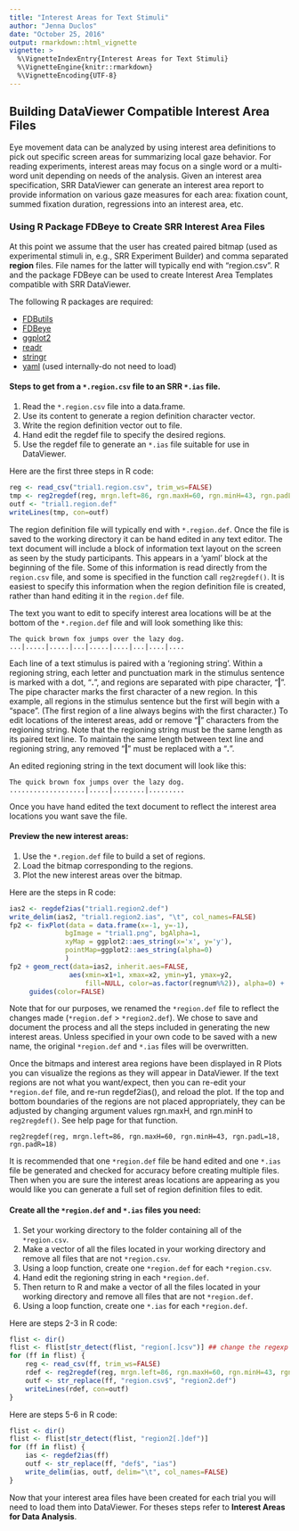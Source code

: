 ```yaml
---
title: "Interest Areas for Text Stimuli"
author: "Jenna Duclos"
date: "October 25, 2016"
output: rmarkdown::html_vignette
vignette: >
  %\VignetteIndexEntry{Interest Areas for Text Stimuli}
  %\VignetteEngine{knitr::rmarkdown}
  %\VignetteEncoding{UTF-8}
---
```


## Building DataViewer Compatible Interest Area Files

Eye movement data can be analyzed by using interest area definitions
to pick out specific screen areas for summarizing local gaze
behavior. For reading experiments, interest areas may focus on a
single word or a multi-word unit depending on needs of the
analysis. Given an interest area specification, SRR DataViewer can
generate an interest area report to provide information on various
gaze measures for each area: fixation count, summed fixation duration,
regressions into an interest area, etc.

### Using R Package FDBeye to Create SRR Interest Area Files

At this point we assume that the user has created paired bitmap (used
as experimental stimuli in, e.g., SRR Experiment Builder) and comma separated
**region** files. File names for the latter will typically end with
"region.csv".  R and the package FDBeye can be used to create Interest Area
Templates compatible with SRR DataViewer.

The following R packages are required:

* [FDButils](https://github.com/davebraze/FDButils)
* [FDBeye](https://github.com/davebraze/FDBeye)
* [ggplot2](https://cran.r-project.org/web/packages/ggplot2/index.html)
* [readr](https://cran.r-project.org/web/packages/readr/index.html)
* [stringr](https://cran.r-project.org/web/packages/stringr/index.html)
* [yaml](https://cran.r-project.org/web/packages/yaml/index.html)
  (used internally-do not need to load)

#### Steps to get from a `*.region.csv` file to an SRR `*.ias` file.
1. Read the `*.region.csv` file into a data.frame.
2. Use its content to generate a region definition character vector.
3. Write the region definition vector out to file.
4. Hand edit the regdef file to specify the desired regions.
5. Use the regdef file to generate an `*.ias` file suitable for use in
   DataViewer.

Here are the first three steps in R code:

```r
reg <- read_csv("trial1.region.csv", trim_ws=FALSE)
tmp <- reg2regdef(reg, mrgn.left=86, rgn.maxH=60, rgn.minH=43, rgn.padL=18, rgn.padR=18)
outf <- "trial1.region.def"
writeLines(tmp, con=outf)
```

The region definition file will typically end with
`*.region.def`. Once the file is saved to the working directory it can
be hand edited in any text editor. The text document will include a
block of information text layout on the screen as seen by the study
participants. This appears in a 'yaml' block at the beginning of the
file. Some of this information is read directly from the `region.csv`
file, and some is specified in the function call `reg2regdef()`. It is
easiest to specify this information when the region definition file is
created, rather than hand editing it in the `region.def` file.

The text you want to edit to specify interest area locations will be
at the bottom of the `*.region.def` file and will look something like
this:

```
The quick brown fox jumps over the lazy dog.
...|.....|.....|...|.....|....|...|....|....
```

Each line of a text stimulus is paired with a 'regioning
string'. Within a regioning string, each letter and punctuation mark
in the stimulus sentence is marked with a dot, "**.**", and regions
are separated with pipe character, "**|**". The pipe character marks
the first character of a new region. In this example, all regions in
the stimulus sentence but the first will begin with a "space". (The
first region of a line always begins with the first character.) To
edit locations of the interest areas, add or remove "**|**" characters
from the regioning string. Note that the regioning string must be the
same length as its paired text line. To maintain the same length
between text line and regioning string, any removed "**|**" must be
replaced with a "**.**".

An edited regioning string in the text document will look like this:

```
The quick brown fox jumps over the lazy dog.
...................|.....|........|.........
```

Once you have hand edited the text document to reflect the interest
area locations you want save the file.

#### Preview the new interest areas:
1. Use the `*.region.def` file to build a set of regions.
2. Load the bitmap corresponding to the regions.
3. Plot the new interest areas over the bitmap.

Here are the steps in R code:

```r
ias2 <- regdef2ias("trial1.region2.def")
write_delim(ias2, "trial1.region2.ias", "\t", col_names=FALSE)
fp2 <- fixPlot(data = data.frame(x=-1, y=-1),
              bgImage = "trial1.png", bgAlpha=1,
              xyMap = ggplot2::aes_string(x='x', y='y'),
              pointMap=ggplot2::aes_string(alpha=0)
              )
fp2 + geom_rect(data=ias2, inherit.aes=FALSE,
               aes(xmin=x1+1, xmax=x2, ymin=y1, ymax=y2,
                   fill=NULL, color=as.factor(regnum%%2)), alpha=0) +
     guides(color=FALSE)
```
Note that for our purposes, we renamed the `*region.def` file to
reflect the changes made (`*region.def` > `*region2.def`). We chose to
save and document the process and all the steps included in generating
the new interest areas. Unless specified in your own code to be saved
with a new name, the original `*region.def` and `*.ias` files will be
overwritten.

Once the bitmaps and interest area regions have been displayed in R
Plots you can visualize the regions as they will appear in
DataViewer. If the text regions are not what you want/expect, then you
can re-edit your `*region.def` file, and re-run regdef2ias(), and
reload the plot. If the top and bottom boundaries of the regions are
not placed appropriately, they can be adjusted by changing argument
values rgn.maxH, and rgn.minH to `reg2regdef()`. See help page for
that function.

```
reg2regdef(reg, mrgn.left=86, rgn.maxH=60, rgn.minH=43, rgn.padL=18, rgn.padR=18)
```

It is recommended that one `*region.def` file be hand edited and one
`*.ias` file be generated and checked for accuracy before creating
multiple files. Then when you are sure the interest areas locations
are appearing as you would like you can generate a full set of region
definition files to edit.

#### Create all the `*region.def` and `*.ias` files you need:
1. Set your working directory to the folder containing all of the
   `*region.csv`.
2. Make a vector of all the files located in your working directory
   and remove all files that are not `*region.csv`.
3. Using a loop function, create one `*region.def` for each
   `*region.csv`.
4. Hand edit the regioning string in each `*region.def`.
5. Then return to R and make a vector of all the files located in your
   working directory and remove all files that are not `*region.def`.
6. Using a loop function, create one `*.ias` for each `*region.def`.

Here are steps 2-3 in R code:

```r
flist <- dir()
flist <- flist[str_detect(flist, "region[.]csv")] ## change the regexp as needed to pick out your files
for (ff in flist) {
    reg <- read_csv(ff, trim_ws=FALSE)
    rdef <- reg2regdef(reg, mrgn.left=86, rgn.maxH=60, rgn.minH=43, rgn.padL=18, rgn.padR=18)
    outf <- str_replace(ff, "region.csv$", "region2.def")
    writeLines(rdef, con=outf)
}
```

Here are steps 5-6 in R code:

```r
flist <- dir()
flist <- flist[str_detect(flist, "region2[.]def")]
for (ff in flist) {
    ias <- regdef2ias(ff)
    outf <- str_replace(ff, "def$", "ias")
    write_delim(ias, outf, delim="\t", col_names=FALSE)
}
```

Now that your interest area files have been created for each trial you will need to load them into DataViewer. For theses steps refer to **Interest Areas for Data Analysis**.
